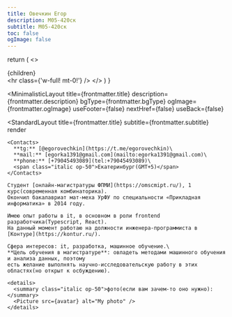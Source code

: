 ```yaml
---
title: Овечкин Егор
description: М05-420ск
subtitle: М05-420ск
toc: false
ogImage: false
---
```



  return (
    <>
      <div>{children}</div>
      <hr class={'w-full! mt-0!'} />
    </>
  )
}

<MinimalisticLayout
  title={frontmatter.title}
  description={frontmatter.description}
  bgType={frontmatter.bgType}
  ogImage={frontmatter.ogImage}
  useFooter={false}
  nextHref={false}
  useBack={false}
>
  <StandardLayout
    title={frontmatter.title}
    subtitle={frontmatter.subtitle}
    render
  >

    <Contacts>
      **tg:** [@egorovechkin](https://t.me/egorovechkin)\
      **mail:** [egorka1391@gmail.com](mailto:egorka1391@gmail.com)\
      **phone:** [+79045493089](tel:+79045493089)\
      <span class="italic op-50">Екатеринбург(GMT+5)</span>
    </Contacts>

    Студент [онлайн-магистратуры ФПМИ](https://omscmipt.ru/), 1 курс(современная комбинаторика).
    Окончил бакалавриат мат-меха УрФУ по специальности «Прикладная информатика» в 2014 году.

    Имею опыт работы в it, в основном в роли frontend разработчика(Typescript, React).
    На данный момент работаю на должности инженера-программиста в [Контуре](https://kontur.ru/).

    Сфера интересов: it, разработка, машинное обучение.\
    **Цель обучения в магистратуре**: овладеть методами машинного обучения и анализа данных, поэтому
    есть желание выполнять научно-исследовательскую работу в этих областях(но открыт к осбуждению).

    <details>
      <summary class="italic op-50">фото(если вам зачем-то оно нужно):</summary>
      <Picture src={avatar} alt="My photo" />
    </details>

  </StandardLayout>
</MinimalisticLayout>
